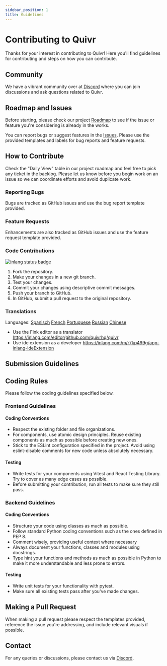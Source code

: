 ```yaml
---
sidebar_position: 1
title: Guidelines
---
```


# Contributing to Quivr

Thanks for your interest in contributing to Quivr! Here you'll find guidelines for contributing and steps on how you can contribute.

## Community

We have a vibrant community over at [Discord](https://discord.gg/HUpRgp2HG8) where you can join discussions and ask questions related to Quivr.

## Roadmap and Issues

Before starting, please check our project [Roadmap](https://github.com/users/StanGirard/projects/5) to see if the issue or feature you're considering is already in the works.

You can report bugs or suggest features in the [Issues](https://github.com/quivrhq/quivr/issues). Please use the provided templates and labels for bug reports and feature requests.

## How to Contribute

Check the "Daily View" table in our project roadmap and feel free to pick any ticket in the backlog. Please let us know before you begin work on an issue so we can coordinate efforts and avoid duplicate work.

### Reporting Bugs

Bugs are tracked as GitHub issues and use the bug report template provided.

### Feature Requests

Enhancements are also tracked as GitHub issues and use the feature request template provided.

### Code Contributions

[![inlang status badge](https://badge.inlang.com/?url=github.com/quivrhq/quivr)](https://fink.inlang.com/https://badge.inlang.com/?url=github.com/quivrhq/quivr?ref=badge)

1. Fork the repository.
2. Make your changes in a new git branch.
3. Test your changes.
4. Commit your changes using descriptive commit messages.
5. Push your branch to GitHub.
6. In GitHub, submit a pull request to the original repository.

### Translations

Languages:
[Spanisch](https://inlang.com/editor/github.com/quivrhq/quivr?lang=en&lang=es)
[French](https://inlang.com/editor/github.com/quivrhq/quivr?lang=en&lang=fr)
[Portuguese](https://inlang.com/editor/github.com/quivrhq/quivr?lang=en&lang=pt-br)
[Russian](https://inlang.com/editor/github.com/quivrhq/quivr?lang=en&lang=ru)
[Chinese](https://inlang.com/editor/github.com/quivrhq/quivr?lang=en&lang=fr)

- Use the Fink editor as a translator https://inlang.com/editor/github.com/quivrhq/quivr
- Use ide extension as a developer https://inlang.com/m/r7kp499g/app-inlang-ideExtension

## Submission Guidelines

## Coding Rules

Please follow the coding guidelines specified below.

### Frontend Guidelines

#### Coding Conventions

- Respect the existing folder and file organizations.
- For components, use atomic design principles. Reuse existing components as much as possible before creating new ones.
- Stick to the ESLint configuration specified in the project. Avoid using eslint-disable comments for new code unless absolutely necessary.

#### Testing

- Write tests for your components using Vitest and React Testing Library. Try to cover as many edge cases as possible.
- Before submitting your contribution, run all tests to make sure they still pass.

### Backend Guidelines

#### Coding Conventions

- Structure your code using classes as much as possible.
- Follow standard Python coding conventions such as the ones defined in PEP 8.
- Comment wisely, providing useful context where necessary
- Always document your functions, classes and modules using docstrings.
- Type hint your functions and methods as much as possible in Python to make it more understandable and less prone to errors.

#### Testing

- Write unit tests for your functionality with pytest.
- Make sure all existing tests pass after you've made changes.

## Making a Pull Request

When making a pull request please respect the templates provided, reference the issue you're addressing, and include relevant visuals if possible.

## Contact

For any queries or discussions, please contact us via [Discord](https://discord.gg/HUpRgp2HG8).

